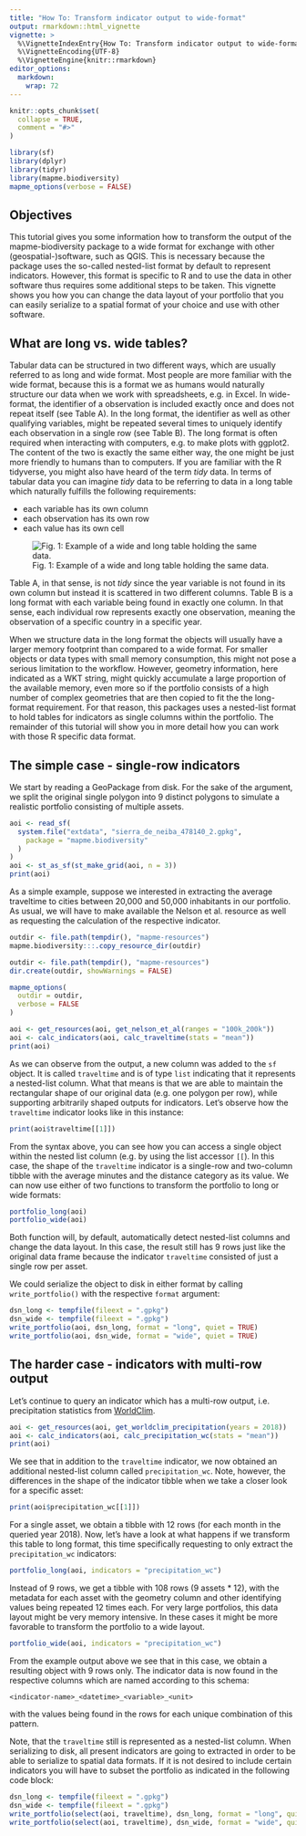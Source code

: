 ```yaml
---
title: "How To: Transform indicator output to wide-format"
output: rmarkdown::html_vignette
vignette: >
  %\VignetteIndexEntry{How To: Transform indicator output to wide-format}
  %\VignetteEncoding{UTF-8}
  %\VignetteEngine{knitr::rmarkdown}
editor_options: 
  markdown: 
    wrap: 72
---
```


```r
knitr::opts_chunk$set(
  collapse = TRUE,
  comment = "#>"
)
```

```r
library(sf)
library(dplyr)
library(tidyr)
library(mapme.biodiversity)
mapme_options(verbose = FALSE)
```

## Objectives

This tutorial gives you some information how to transform the output of
the mapme-biodiversity package to a wide format for exchange with other
(geospatial-)software, such as QGIS. This is necessary because the
package uses the so-called nested-list format by default to represent indicators. 
However, this format is specific to R and to use the data in other software thus
requires some additional steps to be taken. This vignette shows you
how you can change the data layout of your portfolio that you can easily
serialize to a spatial format of your choice and use with other software.

## What are long vs. wide tables?

Tabular data can be structured in two different ways, which are usually
referred to as long and wide format. Most people are more familiar with
the wide format, because this is a format we as humans would naturally
structure our data when we work with spreadsheets, e.g. in Excel. In
wide-format, the identifier of a observation is included exactly once
and does not repeat itself (see Table A). In the long format, the
identifier as well as other qualifying variables, might be repeated
several times to uniquely identify each observation in a single row (see
Table B). The long format is often required when interacting with
computers, e.g. to make plots with ggplot2. The content of the two is
exactly the same either way, the one might be just more friendly to
humans than to computers. If you are familiar with the R tidyverse, you
might also have heard of the term *tidy* data. In terms of tabular data
you can imagine *tidy* data to be referring to data in a long table
which naturally fulfills the following requirements:

-   each variable has its own column
-   each observation has its own row
-   each value has its own cell

![Fig. 1: Example of a wide and long table holding the same
data.](assets/img/wide-long-tables.png)

Table A, in that sense, is not *tidy* since the year variable is not
found in its own column but instead it is scattered in two different
columns. Table B is a long format with each variable being found in
exactly one column. In that sense, each individual row represents
exactly one observation, meaning the observation of a specific country
in a specific year.

When we structure data in the long format the objects will usually have
a larger memory footprint than compared to a wide format. For smaller
objects or data types with small memory consumption, this might not pose
a serious limitation to the workflow. However, geometry information,
here indicated as a WKT string, might quickly accumulate a large
proportion of the available memory, even more so if the portfolio
consists of a high number of complex geometries that are then copied to
fit the the long-format requirement. For that reason, this packages uses a 
nested-list format to hold tables for indicators as single columns within the 
portfolio. The remainder of this tutorial will show you in more detail
how you can work with those R specific data format.

## The simple case - single-row indicators

We start by reading a GeoPackage from disk. For the sake of the
argument, we split the original single polygon into 9 distinct polygons
to simulate a realistic portfolio consisting of multiple assets.

```r
aoi <- read_sf(
  system.file("extdata", "sierra_de_neiba_478140_2.gpkg",
    package = "mapme.biodiversity"
  )
)
aoi <- st_as_sf(st_make_grid(aoi, n = 3))
print(aoi)
```

As a simple example, suppose we interested in extracting the average traveltime
to cities between 20,000 and 50,000 inhabitants in our portfolio. As usual, 
we will have to make available the Nelson et al. resource as well as requesting 
the calculation of the respective indicator.


```r
outdir <- file.path(tempdir(), "mapme-resources")
mapme.biodiversity:::.copy_resource_dir(outdir)
```


```r
outdir <- file.path(tempdir(), "mapme-resources")
dir.create(outdir, showWarnings = FALSE)

mapme_options(
  outdir = outdir,
  verbose = FALSE
)

aoi <- get_resources(aoi, get_nelson_et_al(ranges = "100k_200k"))
aoi <- calc_indicators(aoi, calc_traveltime(stats = "mean"))
print(aoi)
```

As we can observe from the output, a new column was added to the `sf`
object. It is called `traveltime` and is of type `list` indicating 
that it represents a nested-list column. What that means is that we 
are able to maintain the rectangular shape of our original data 
(e.g. one polygon per row), while supporting arbitrarily shaped 
outputs for indicators. Let's observe how the `traveltime` indicator
looks like in this instance:

```r
print(aoi$traveltime[[1]])
```

From the syntax above, you can see how you can access a single object
within the nested list column (e.g. by using the list accessor `[[`). In
this case, the shape of the `traveltime` indicator is a single-row and
two-column tibble with the average minutes and the distance category as its value. 
We can now use either of two functions to transform the portfolio to long
or wide formats:

```r
portfolio_long(aoi)
portfolio_wide(aoi)
```

Both function will, by default, automatically detect nested-list columns and 
change the data layout. In this case, the result still has 9 rows just like the 
original data frame because the indicator `traveltime` consisted of just a single
row per asset. 

We could serialize the object to disk in either format by calling `write_portfolio()`
with the respective `format` argument:

```r
dsn_long <- tempfile(fileext = ".gpkg")
dsn_wide <- tempfile(fileext = ".gpkg")
write_portfolio(aoi, dsn_long, format = "long", quiet = TRUE)
write_portfolio(aoi, dsn_wide, format = "wide", quiet = TRUE)
```

## The harder case - indicators with multi-row output

Let's continue to query an indicator which has a multi-row output, i.e.
precipitation statistics from [WorldClim](https://www.worldclim.org/).

```r
aoi <- get_resources(aoi, get_worldclim_precipitation(years = 2018))
aoi <- calc_indicators(aoi, calc_precipitation_wc(stats = "mean"))
print(aoi)
```

We see that in addition to the `traveltime` indicator, we now obtained an
additional nested-list column called `precipitation_wc`.
Note, however, the differences in the shape of the indicator tibble when we 
take a closer look for a specific asset:

```r
print(aoi$precipitation_wc[[1]])
```

For a single asset, we obtain a tibble with 12 rows (for each month in
the queried year 2018). Now, let's have a look at what happens if we transform
this table to long format, this time specifically requesting to only extract
the `precipitation_wc` indicators:

```r
portfolio_long(aoi, indicators = "precipitation_wc")
```

Instead of 9 rows, we get a tibble with 108 rows (9 assets \* 12), with
the metadata for each asset with the geometry column and other identifying 
values being repeated 12 times each. For very large portfolios, this data layout 
might be very memory intensive. In these cases it might be more favorable to 
transform the portfolio to a wide layout.

```r
portfolio_wide(aoi, indicators = "precipitation_wc")
```

From the example output above we see that in this case, we obtain a resulting
object with 9 rows only. The indicator data is now found in the respective
columns which are named according to this schema:

`<indicator-name>_<datetime>_<variable>_<unit>`

with the values being found in the rows for each unique combination of this 
pattern.

Note, that the `traveltime` still is represented as a nested-list column. When
serializing to disk, all present indicators are going to extracted in order to
be able to serialize to spatial data formats. If it is not desired to include
certain indicators you will have to subset the portfolio as indicated 
in the following code block:

```r
dsn_long <- tempfile(fileext = ".gpkg")
dsn_wide <- tempfile(fileext = ".gpkg")
write_portfolio(select(aoi, traveltime), dsn_long, format = "long", quiet = TRUE)
write_portfolio(select(aoi, traveltime), dsn_wide, format = "wide", quiet = TRUE)
```
